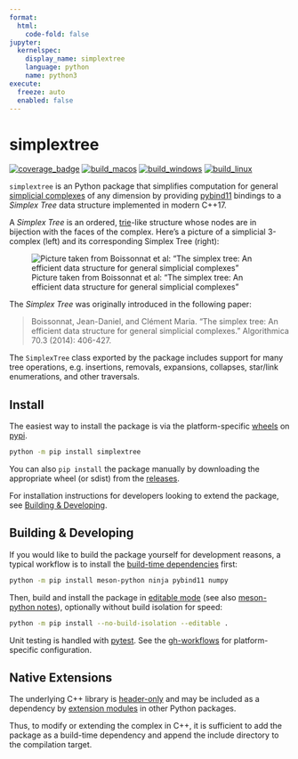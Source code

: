 ```yaml
---
format:
  html:
    code-fold: false
jupyter: 
  kernelspec:
    display_name: simplextree
    language: python
    name: python3
execute: 
  freeze: auto
  enabled: false
---
```


# simplextree
[![coverage_badge](https://img.shields.io/endpoint?url=https://gist.githubusercontent.com/peekxc/ef42349965f40edf4232737026690c5f/raw/coverage_info.json)](https://coveralls.io/github/peekxc/simplextree-py)
[![build_macos](https://img.shields.io/github/actions/workflow/status/peekxc/simplextree-py/build_macos.yml?logo=apple&logoColor=white)](https://github.com/peekxc/simplextree-py/actions/workflows/build-macos.yml)
[![build_windows](https://img.shields.io/github/actions/workflow/status/peekxc/simplextree-py/build_windows.yml?logo=windows&logoColor=white)](https://github.com/peekxc/simplextree-py/actions/workflows/build-windows.yml)
[![build_linux](https://img.shields.io/github/actions/workflow/status/peekxc/simplextree-py/build_linux.yml?logo=linux&logoColor=white)](https://github.com/peekxc/simplextree-py/actions/workflows/build-linux.yml)

`simplextree` is an Python package that simplifies computation for general [simplicial complexes](https://en.wikipedia.org/wiki/Simplicial_complex) of any dimension by providing [pybind11](https://github.com/pybind/pybind11) bindings to a _Simplex Tree_ data structure implemented in modern C++17. 

A _Simplex Tree_ is an ordered, [trie](https://en.wikipedia.org/wiki/Trie)-like structure whose nodes are in bijection with the faces of the complex. Here's a picture of a simplicial 3-complex (left) and its corresponding Simplex Tree (right):

![Picture taken from Boissonnat et al: "The simplex tree: An efficient data structure for general simplicial complexes"](./static/simplextree_pic.png){.preview-image}

The _Simplex Tree_ was originally introduced in the following paper:

> Boissonnat, Jean-Daniel, and Clément Maria. "The simplex tree: An efficient data structure for general simplicial complexes." Algorithmica 70.3 (2014): 406-427.

The `SimplexTree` class exported by the package includes support for many tree operations, e.g. insertions, removals, expansions, collapses, star/link enumerations, and other traversals. 

## Install 

The easiest way to install the package is via the platform-specific [wheels](https://pythonwheels.com/) on [pypi](https://pypi.org/project/simplextree/). 

```bash 
python -m pip install simplextree 
```

You can also `pip install` the package manually by downloading the appropriate wheel (or sdist) from the [releases](https://github.com/peekxc/simplextree-py/releases/). 

For installation instructions for developers looking to extend the package, see [Building & Developing](#building--developing). 

## Building & Developing 

If you would like to build the package yourself for development reasons, a typical workflow is to install the [build-time dependencies](https://pip.pypa.io/en/stable/reference/build-system/pyproject-toml/#build-time-dependencies) first: 

```bash
python -m pip install meson-python ninja pybind11 numpy
```

Then, build and install the package in [editable mode](https://peps.python.org/pep-0660/) (see also [meson-python notes](https://meson-python.readthedocs.io/en/latest/how-to-guides/editable-installs.html)), optionally without build isolation for speed:

```bash
python -m pip install --no-build-isolation --editable .
```

Unit testing is handled with [pytest](https://docs.pytest.org/en/7.4.x/). See the [gh-workflows](https://github.com/peekxc/simplextree-py/actions) for platform-specific configuration. 

## Native Extensions 

The underlying C++ library is [header-only](https://en.wikipedia.org/wiki/Header-only) and may be included as a dependency by [extension modules](https://docs.python.org/3/extending/extending.html) in other Python packages.

Thus, to modify or extending the complex in C++, it is sufficient to add the package as a build-time dependency and append the include directory to the compilation target.